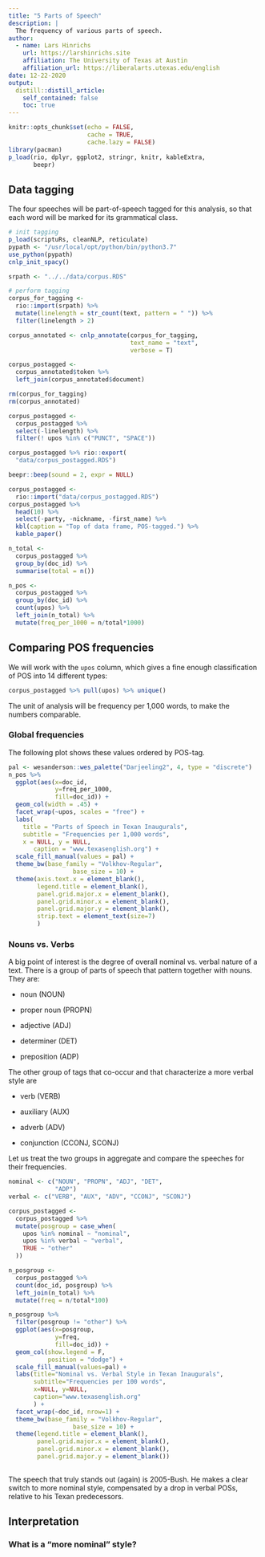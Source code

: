 ```yaml
---
title: "5 Parts of Speech"
description: |
  The frequency of various parts of speech.
author:
  - name: Lars Hinrichs
    url: https://larshinrichs.site
    affiliation: The University of Texas at Austin
    affiliation_url: https://liberalarts.utexas.edu/english
date: 12-22-2020
output:
  distill::distill_article:
    self_contained: false
    toc: true
---
```


```r
knitr::opts_chunk$set(echo = FALSE,
                      cache = TRUE,
                      cache.lazy = FALSE)
library(pacman)
p_load(rio, dplyr, ggplot2, stringr, knitr, kableExtra,
       beepr)
```

## Data tagging

The four speeches will be part-of-speech tagged for this analysis, so that each word will be marked for its grammatical class.

```r
# init tagging
p_load(scriptuRs, cleanNLP, reticulate)
pypath <- "/usr/local/opt/python/bin/python3.7"
use_python(pypath)
cnlp_init_spacy()

srpath <- "../../data/corpus.RDS"

# perform tagging
corpus_for_tagging <- 
  rio::import(srpath) %>% 
  mutate(linelength = str_count(text, pattern = " ")) %>%
  filter(linelength > 2)

corpus_annotated <- cnlp_annotate(corpus_for_tagging,
                                  text_name = "text", 
                                  verbose = T)

corpus_postagged <- 
  corpus_annotated$token %>% 
  left_join(corpus_annotated$document)

rm(corpus_for_tagging)
rm(corpus_annotated)

corpus_postagged <- 
  corpus_postagged %>% 
  select(-linelength) %>% 
  filter(! upos %in% c("PUNCT", "SPACE"))

corpus_postagged %>% rio::export(
  "data/corpus_postagged.RDS")

beepr::beep(sound = 2, expr = NULL)

```

```r
corpus_postagged <- 
  rio::import("data/corpus_postagged.RDS")
corpus_postagged %>% 
  head(10) %>% 
  select(-party, -nickname, -first_name) %>% 
  kbl(caption = "Top of data frame, POS-tagged.") %>% 
  kable_paper()
```

```r
n_total <- 
  corpus_postagged %>% 
  group_by(doc_id) %>% 
  summarise(total = n())

n_pos <- 
  corpus_postagged %>% 
  group_by(doc_id) %>% 
  count(upos) %>% 
  left_join(n_total) %>% 
  mutate(freq_per_1000 = n/total*1000)
```

## Comparing POS frequencies

We will work with the `upos` column, which gives a fine enough classification of POS into 14 different types:

```r
corpus_postagged %>% pull(upos) %>% unique()
```

The unit of analysis will be frequency per 1,000 words, to make the numbers comparable.

### Global frequencies

The following plot shows these values ordered by POS-tag.

```r

pal <- wesanderson::wes_palette("Darjeeling2", 4, type = "discrete")
n_pos %>% 
  ggplot(aes(x=doc_id,
             y=freq_per_1000,
             fill=doc_id)) +
  geom_col(width = .45) +
  facet_wrap(~upos, scales = "free") +
  labs(
    title = "Parts of Speech in Texan Inaugurals",
    subtitle = "Frequencies per 1,000 words",
    x = NULL, y = NULL,
       caption = "www.texasenglish.org") +
  scale_fill_manual(values = pal) +
  theme_bw(base_family = "Volkhov-Regular",
                  base_size = 10) +
  theme(axis.text.x = element_blank(),
        legend.title = element_blank(),
        panel.grid.major.x = element_blank(),
        panel.grid.minor.x = element_blank(),
        panel.grid.major.y = element_blank(),
        strip.text = element_text(size=7)
        )

```

### Nouns vs. Verbs

A big point of interest is the degree of overall nominal vs. verbal nature of a text. There is a group of parts of speech that pattern together with nouns. They are:

-   noun (NOUN)

-   proper noun (PROPN)

-   adjective (ADJ)

-   determiner (DET)

-   preposition (ADP)

The other group of tags that co-occur and that characterize a more verbal style are

-   verb (VERB)

-   auxiliary (AUX)

-   adverb (ADV)

-   conjunction (CCONJ, SCONJ)

Let us treat the two groups in aggregate and compare the speeches for their frequencies.

```r
nominal <- c("NOUN", "PROPN", "ADJ", "DET",
             "ADP")
verbal <- c("VERB", "AUX", "ADV", "CCONJ", "SCONJ")

corpus_postagged <- 
  corpus_postagged %>% 
  mutate(posgroup = case_when(
    upos %in% nominal ~ "nominal",
    upos %in% verbal ~ "verbal",
    TRUE ~ "other"
  ))

n_posgroup <- 
  corpus_postagged %>% 
  count(doc_id, posgroup) %>% 
  left_join(n_total) %>% 
  mutate(freq = n/total*100)

n_posgroup %>% 
  filter(posgroup != "other") %>% 
  ggplot(aes(x=posgroup,
             y=freq,
             fill=doc_id)) +
  geom_col(show.legend = F,
           position = "dodge") +
  scale_fill_manual(values=pal) +
  labs(title="Nominal vs. Verbal Style in Texan Inaugurals",
       subtitle="Frequencies per 100 words",
       x=NULL, y=NULL,
       caption="www.texasenglish.org"
       ) +
  facet_wrap(~doc_id, nrow=1) +
  theme_bw(base_family = "Volkhov-Regular",
                  base_size = 10) +
  theme(legend.title = element_blank(),
        panel.grid.major.x = element_blank(),
        panel.grid.minor.x = element_blank(),
        panel.grid.major.y = element_blank())
  
```

The speech that truly stands out (again) is 2005-Bush. He makes a clear switch to more nominal style, compensated by a drop in verbal POSs, relative to his Texan predecessors.

## Interpretation

### What is a "more nominal" style?
